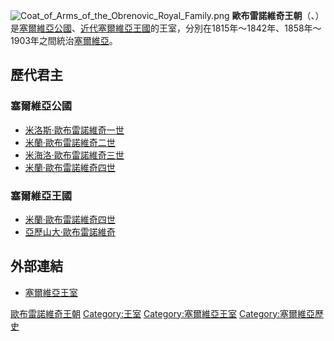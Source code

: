 {{NoteTA|1=zh-hans:奥布雷诺维奇;zh-hant:歐布雷諾維奇;}}
[[File:Coat_of_Arms_of_the_Obrenovic_Royal_Family.png|thumb]]
'''歐布雷諾維奇王朝'''（{{lang-sr|Обреновићи}}、{{lang-en|Obrenović}}）是[[塞爾維亞公國|塞爾維亞公國]]、[[塞爾維亞王國_(近代)|近代塞爾維亞王國]]的王室，分別在1815年～1842年、1858年～1903年之間統治[[塞爾維亞|塞爾維亞]]。

==歷代君主==
===塞爾維亞公國===
*[[米洛斯·歐布雷諾維奇一世|米洛斯·歐布雷諾維奇一世]]
*[[米蘭·歐布雷諾維奇二世|米蘭·歐布雷諾維奇二世]]
*[[米海洛·歐布雷諾維奇三世|米海洛·歐布雷諾維奇三世]]
*[[米蘭一世_(塞爾維亞)|米蘭·歐布雷諾維奇四世]]

===塞爾維亞王國===
*[[米蘭一世_(塞爾維亞)|米蘭·歐布雷諾維奇四世]]
*[[亞歷山大·歐布雷諾維奇|亞歷山大·歐布雷諾維奇]]

==外部連結==
*[http://www.royalfamily.org/ 塞爾維亞王室] {{Wayback|url=http://www.royalfamily.org/ |date=20160205071304 }}

{{歐洲各國王室|東歐}}
{{Authority control}}

{{DEFAULTSORT:Obrenovic}}
[[Category:歐布雷諾維奇王朝|]]
[[Category:王室|Category:王室]]
[[Category:塞爾維亞王室|Category:塞爾維亞王室]]
[[Category:塞爾維亞歷史|Category:塞爾維亞歷史]]